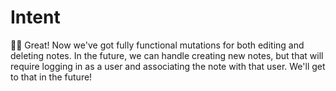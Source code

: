 # Intent

👨‍💼 Great! Now we've got fully functional mutations for both editing and deleting
notes. In the future, we can handle creating new notes, but that will require
logging in as a user and associating the note with that user. We'll get to that
in the future!
